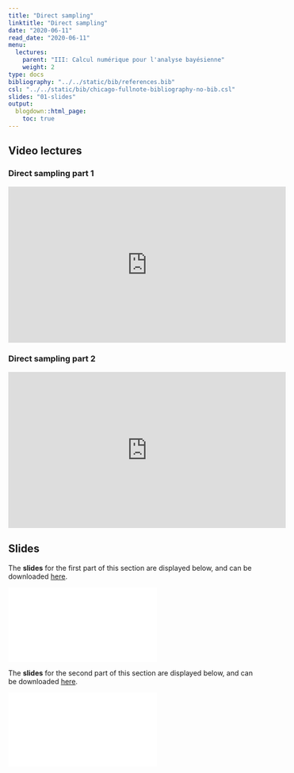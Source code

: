 ```yaml
---
title: "Direct sampling"
linktitle: "Direct sampling"
date: "2020-06-11"
read_date: "2020-06-11"
menu:
  lectures:
    parent: "III: Calcul numérique pour l'analyse bayésienne"
    weight: 2
type: docs
bibliography: "../../static/bib/references.bib"
csl: "../../static/bib/chicago-fullnote-bibliography-no-bib.csl"
slides: "01-slides"
output:
  blogdown::html_page:
    toc: true
---
```


## Video lectures

### Direct sampling part 1
<iframe width="560" height="315" src="https://www.youtube.com/embed/UMdlvAtsBuA" frameborder="0" allow="accelerometer; autoplay; encrypted-media; gyroscope; picture-in-picture" allowfullscreen></iframe>

### Direct sampling part 2
<iframe width="560" height="315" src="https://www.youtube.com/embed/80SDLSI1jpk" frameborder="0" allow="accelerometer; autoplay; encrypted-media; gyroscope; picture-in-picture" allowfullscreen></iframe>


## Slides

The **slides** for the first part of this section are displayed below, and can be downloaded [here](/slides/slidesMCMCDirectSampling1.pdf).

<html>
<body>
  <object data="/slides/slidesMCMCDirectSampling1.pdf##view=fit" type="application/pdf" width="420" height="237">
        <embed src="/slides/slidesMCMCDirectSampling1.pdf##view=fit" type="application/pdf"/>
  </object>
</body>
</html>


The **slides** for the second part of this section are displayed below, and can be downloaded [here](/slides/slidesMCMCDirectSampling2.pdf).

<html>
<body>
  <object data="/slides/slidesMCMCDirectSampling2.pdf##view=fit" type="application/pdf" width="420" height="237">
        <embed src="/slides/slidesMCMCDirectSampling2.pdf##view=fit" type="application/pdf"/>
  </object>
</body>
</html>